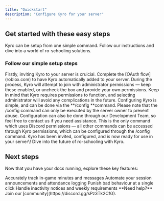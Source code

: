 ```yaml
---
title: "Quickstart"
description: "Configure Kyro for your server"
---
```


## Get started with these easy steps

Kyro can be setup from one simple command. Follow our instructions and dive into a world of ro-schooling solutions.

### Follow our simple setup steps

<AccordionGroup>
  <Accordion title="Invite Kyro to your server" icon="hand">
    Firstly, inviting Kyro to your server is cruicial. Complete the [OAuth flow](roblox.com) to have Kyro automatically added to your server. During the process, Kyro will attempt to join with administrator permissions — keep these enabled, or uncheck the box and provide your own permissions. Keep in mind that Kyro requires permissions to function, and selecting administrator will avoid any complications in the future.
  </Accordion>
  <Accordion title="Configure Kyro" icon="file">
    Configuring Kyro is simple, and can be done via the **/config **command. Please note that the /config command can only be executed by the server owner to prevent abuse. Configuration can also be done through our Development Team, so feel free to contact us if you need assistance. This is the only command which uses Discord permissions — all other commands can be accessed through Kyro permissions, which can be configured through the /config command.
  </Accordion>
  <Accordion title="You're all done" icon="sparkle">
    Kyro has been invited, configured, and is now ready for use in your server\! Dive into the future of ro-schooling with Kyro.
  </Accordion>
</AccordionGroup>

## Next steps

Now that you have your docs running, explore these key features:

<CardGroup cols={2}>
  <Card title="Tracking" icon="timer" href="/essentials/tracking">
    Accurately track in-game minutes and messages
  </Card>
  <Card title="Sessions" icon="clock" href="/essentials/sessions">
    Automate your session announcements and attendance logging
  </Card>
  <Card title="Infractions" icon="hammer" href="/essentials/infractions">
    Punish bad behaviour at a single click
  </Card>
  <Card title="Inactivity" icon="bed" href="/api-reference/introduction">
    Handle inactivity notices and weekly requirements
  </Card>
</CardGroup>

<Note>
  **Need help?** Join our [community](https://discord.gg/sPz3Tk2CfG).
</Note>
